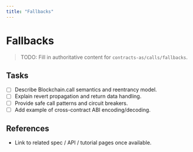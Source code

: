 ```yaml
---
title: "Fallbacks"
---
```


# Fallbacks

> TODO: Fill in authoritative content for `contracts-as/calls/fallbacks`.

## Tasks
- [ ] Describe Blockchain.call semantics and reentrancy model.
- [ ] Explain revert propagation and return data handling.
- [ ] Provide safe call patterns and circuit breakers.
- [ ] Add example of cross-contract ABI encoding/decoding.

## References
- Link to related spec / API / tutorial pages once available.
